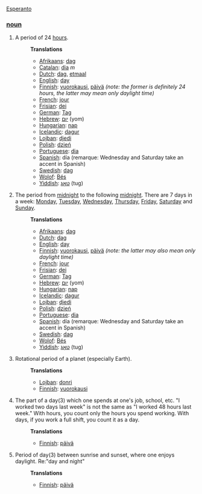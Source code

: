 [[Esperanto]]

===[[noun]]===
#A period of 24 [[hour]]s.
#:'''Translations'''
#:*[[Afrikaans]]: [[dag]]
#:*[[Catalan]]: [[dia]] ''m''
#:*[[Dutch]]: [[dag]], [[etmaal]]
#:*[[English]]: [[day]]
#:*[[Finnish]]: [[vuorokausi]], [[päivä]] ''(note: the former is definitely 24 hours, the latter may mean only daylight time)''
#:*[[French]]: [[jour]]
#:*[[Frisian]]: [[dei]]
#:*[[German]]: [[Tag]]
#:*[[Hebrew]]: [[יום]] (yom)
#:*[[Hungarian]]: [[nap]]
#:*[[Icelandic]]: [[dagur]]
#:*[[Lojban]]: [[djedi]]
#:*[[Polish]]: [[dzień]]
#:*[[Portuguese]]: [[dia]]
#:*[[Spanish]]: día (remarque: Wednesday and Saturday take an accent in Spanish)
#:*[[Swedish]]: [[dag]]
#:*[[Wolof]]: [[Bés]]
#:*[[Yiddish]]: [[טאָג]] (tug)
#The period from [[midnight]] to the following [[midnight]]. There are 7 days in a week: [[Monday]], [[Tuesday]], [[Wednesday]], [[Thursday]], [[Friday]], [[Saturday]] and [[Sunday]].
#:'''Translations'''
#:*[[Afrikaans]]: [[dag]]
#:*[[Dutch]]: [[dag]]
#:*[[English]]: [[day]]
#:*[[Finnish]]: [[vuorokausi]], [[päivä]] ''(note: the latter may also mean only daylight time)''
#:*[[French]]: [[jour]]
#:*[[Frisian]]: [[dei]]
#:*[[German]]: [[Tag]]
#:*[[Hebrew]]: [[יום]] (yom)
#:*[[Hungarian]]: [[nap]]
#:*[[Icelandic]]: [[dagur]]
#:*[[Lojban]]: [[djedi]]
#:*[[Polish]]: [[dzień]]
#:*[[Portuguese]]: [[dia]]
#:*[[Spanish]]: día (remarque: Wednesday and Saturday take an accent in Spanish)
#:*[[Swedish]]: [[dag]]
#:*[[Wolof]]: [[Bés]]
#:*[[Yiddish]]: [[טאָג]] (tug)
#Rotational period of a planet (especially Earth).
#:'''Translations'''
#:*[[Lojban]]: [[donri]]
#:*[[Finnish]]: [[vuorokausi]]
#The part of a day(3) which one spends at one's job, school, etc. "I worked two days last week" is not the same as "I worked 48 hours last week." With hours, you count only the hours you spend working. With days, if you work a full shift, you count it as a day.
#:'''Translations'''
#:*[[Finnish]]: [[päivä]]
#Period of day(3) between sunrise and sunset, where one enjoys daylight. Re:"day and night"
#:'''Translations'''
#:*[[Finnish]]: [[päivä]]